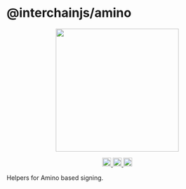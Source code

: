 # @interchainjs/amino

<p align="center" style={{ marginBottom: "20px" }}>
  <img
    src="https://raw.githubusercontent.com/hyperweb-io/interchainjs/refs/heads/main/assets/logo.svg"
    width="280"
  />
</p>

<p
  align="center"
  width="100%"
  style={{
    display: "flex",
    justifyContent: "center",
    alignItems: "center",
    gap: "2px",
  }}
>
  <a href="https://github.com/hyperweb-io/interchainjs/actions/workflows/run-tests.yaml">
    <img
      height="20"
      src="https://github.com/hyperweb-io/interchainjs/actions/workflows/run-tests.yaml/badge.svg"
    />
  </a>
  <a href="https://github.com/hyperweb-io/interchainjs/blob/main/LICENSE-MIT">
    <img height="20" src="https://img.shields.io/badge/license-MIT-blue.svg" />
  </a>
  <a href="https://github.com/hyperweb-io/interchainjs/blob/main/LICENSE-Apache">
    <img
      height="20"
      src="https://img.shields.io/badge/license-Apache-blue.svg"
    />
  </a>
</p>

Helpers for Amino based signing.
